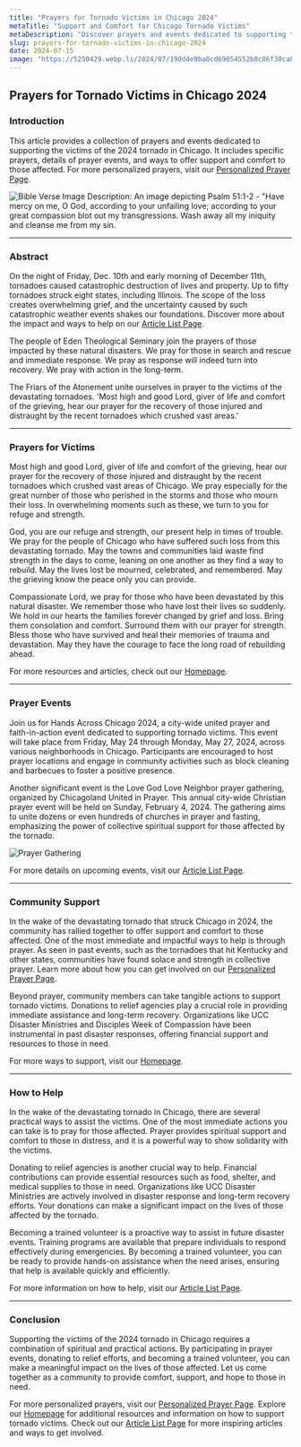 ```yaml
---
title: "Prayers for Tornado Victims in Chicago 2024"
metaTitle: "Support and Comfort for Chicago Tornado Victims"
metaDescription: "Discover prayers and events dedicated to supporting the victims of the 2024 tornado in Chicago. Learn how to offer spiritual and practical support."
slug: prayers-for-tornado-victims-in-chicago-2024
date: 2024-07-15
image: "https://5250429.webp.li/2024/07/190d4e9ba8cd69054552b8c86f30ca8a.png"
---
```


## Prayers for Tornado Victims in Chicago 2024

### Introduction

This article provides a collection of prayers and events dedicated to supporting the victims of the 2024 tornado in Chicago. It includes specific prayers, details of prayer events, and ways to offer support and comfort to those affected. For more personalized prayers, visit our [Personalized Prayer Page](/prayer).

![Bible Verse Image Description: An image depicting Psalm 51:1-2 - "Have mercy on me, O God, according to your unfailing love; according to your great compassion blot out my transgressions. Wash away all my iniquity and cleanse me from my sin.](https://5250429.webp.li/2024/07/ebc52cb07664ad7048a35e290e637ce4.png)

---

### Abstract

On the night of Friday, Dec. 10th and early morning of December 11th, tornadoes caused catastrophic destruction of lives and property. Up to fifty tornadoes struck eight states, including Illinois. The scope of the loss creates overwhelming grief, and the uncertainty caused by such catastrophic weather events shakes our foundations. Discover more about the impact and ways to help on our [Article List Page](/post).

The people of Eden Theological Seminary join the prayers of those impacted by these natural disasters. We pray for those in search and rescue and immediate response. We pray as response will indeed turn into recovery. We pray with action in the long-term.

The Friars of the Atonement unite ourselves in prayer to the victims of the devastating tornadoes. 'Most high and good Lord, giver of life and comfort of the grieving, hear our prayer for the recovery of those injured and distraught by the recent tornadoes which crushed vast areas.'

---

### Prayers for Victims

Most high and good Lord, giver of life and comfort of the grieving, hear our prayer for the recovery of those injured and distraught by the recent tornadoes which crushed vast areas of Chicago. We pray especially for the great number of those who perished in the storms and those who mourn their loss. In overwhelming moments such as these, we turn to you for refuge and strength.

God, you are our refuge and strength, our present help in times of trouble. We pray for the people of Chicago who have suffered such loss from this devastating tornado. May the towns and communities laid waste find strength in the days to come, leaning on one another as they find a way to rebuild. May the lives lost be mourned, celebrated, and remembered. May the grieving know the peace only you can provide.

Compassionate Lord, we pray for those who have been devastated by this natural disaster. We remember those who have lost their lives so suddenly. We hold in our hearts the families forever changed by grief and loss. Bring them consolation and comfort. Surround them with our prayer for strength. Bless those who have survived and heal their memories of trauma and devastation. May they have the courage to face the long road of rebuilding ahead.

For more resources and articles, check out our [Homepage](/).

---

### Prayer Events

Join us for Hands Across Chicago 2024, a city-wide united prayer and faith-in-action event dedicated to supporting tornado victims. This event will take place from Friday, May 24 through Monday, May 27, 2024, across various neighborhoods in Chicago. Participants are encouraged to host prayer locations and engage in community activities such as block cleaning and barbecues to foster a positive presence.

Another significant event is the Love God Love Neighbor prayer gathering, organized by Chicagoland United in Prayer. This annual city-wide Christian prayer event will be held on Sunday, February 4, 2024. The gathering aims to unite dozens or even hundreds of churches in prayer and fasting, emphasizing the power of collective spiritual support for those affected by the tornado.

![Prayer Gathering](https://5250429.webp.li/2024/07/5b7f5ea239b29d10371d1db1b20628c1.png)

For more details on upcoming events, visit our [Article List Page](/post).

---

### Community Support

In the wake of the devastating tornado that struck Chicago in 2024, the community has rallied together to offer support and comfort to those affected. One of the most immediate and impactful ways to help is through prayer. As seen in past events, such as the tornadoes that hit Kentucky and other states, communities have found solace and strength in collective prayer. Learn more about how you can get involved on our [Personalized Prayer Page](/prayer).

Beyond prayer, community members can take tangible actions to support tornado victims. Donations to relief agencies play a crucial role in providing immediate assistance and long-term recovery. Organizations like UCC Disaster Ministries and Disciples Week of Compassion have been instrumental in past disaster responses, offering financial support and resources to those in need.

For more ways to support, visit our [Homepage](/).

---

### How to Help

In the wake of the devastating tornado in Chicago, there are several practical ways to assist the victims. One of the most immediate actions you can take is to pray for those affected. Prayer provides spiritual support and comfort to those in distress, and it is a powerful way to show solidarity with the victims.

Donating to relief agencies is another crucial way to help. Financial contributions can provide essential resources such as food, shelter, and medical supplies to those in need. Organizations like UCC Disaster Ministries are actively involved in disaster response and long-term recovery efforts. Your donations can make a significant impact on the lives of those affected by the tornado.

Becoming a trained volunteer is a proactive way to assist in future disaster events. Training programs are available that prepare individuals to respond effectively during emergencies. By becoming a trained volunteer, you can be ready to provide hands-on assistance when the need arises, ensuring that help is available quickly and efficiently.

For more information on how to help, visit our [Article List Page](/post).

---

### Conclusion

Supporting the victims of the 2024 tornado in Chicago requires a combination of spiritual and practical actions. By participating in prayer events, donating to relief efforts, and becoming a trained volunteer, you can make a meaningful impact on the lives of those affected. Let us come together as a community to provide comfort, support, and hope to those in need.

For more personalized prayers, visit our [Personalized Prayer Page](/prayer). Explore our [Homepage](/) for additional resources and information on how to support tornado victims. Check out our [Article List Page](/post) for more inspiring articles and ways to get involved.
